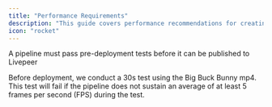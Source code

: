 ```yaml
---
title: "Performance Requirements"
description: "This guide covers performance recommendations for creating real-time video pipelines."
icon: "rocket"
---
```


A pipeline must pass pre-deployment tests before it can be published to Livepeer

Before deployment, we conduct a 30s test using the Big Buck Bunny mp4. This test will fail if the pipeline does not sustain an average of at least 5 frames per second (FPS) during the test.